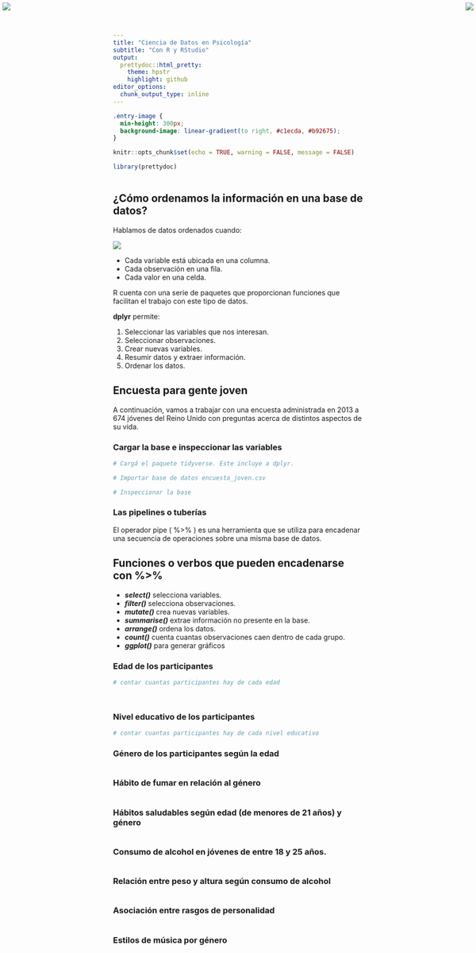 ---
title: "Ciencia de Datos en Psicología"
subtitle: "Con R y RStudio"
output:
  prettydoc::html_pretty:
    theme: hpstr
    highlight: github
editor_options: 
  chunk_output_type: inline
---


<img src="logo_LAE2.jpg" style="position:absolute;top:5px;right:5px;"/> 
<img src="logo_LEC.png" style="position:absolute;top:5px;left:5px;"/>

```{css my-header-colors, echo = FALSE}

.entry-image {
  min-height: 300px;
  background-image: linear-gradient(to right, #c1ecda, #b92675);
}

```


```{r setup, include=FALSE}
knitr::opts_chunk$set(echo = TRUE, warning = FALSE, message = FALSE)

library(prettydoc)



```

## ¿Cómo ordenamos la información en una base de datos?

Hablamos de datos ordenados cuando:

![](datos_ordenados.svg)

-   Cada variable está ubicada en una columna.
-   Cada observación en una fila.
-   Cada valor en una celda.

R cuenta con una serie de paquetes que proporcionan funciones que facilitan el trabajo con este tipo de datos.

**dplyr** permite:

1.  Seleccionar las variables que nos interesan.
2.  Seleccionar observaciones.
3.  Crear nuevas variables.
4.  Resumir datos y extraer información.
5.  Ordenar los datos.

## Encuesta para gente joven

A continuación, vamos a trabajar con una encuesta administrada en 2013 a 674 jóvenes del Reino Unido con preguntas acerca de distintos aspectos de su vida.


### Cargar la base e inspeccionar las variables

```{r datos, message=FALSE}

# Cargá el paquete tidyverse. Este incluye a dplyr.

# Importar base de datos encuesta_joven.csv

# Inspeccionar la base


```

### Las pipelines o tuberías

El operador pipe ( %\>% ) es una herramienta que se utiliza para encadenar una secuencia de operaciones sobre una misma base de datos.

## Funciones o verbos que pueden encadenarse con %\>%

-   ***select()*** selecciona variables.
-   ***filter()*** selecciona observaciones.
-   ***mutate()*** crea nuevas variables.
-   ***summarise()*** extrae información no presente en la base.
-   ***arrange()*** ordena los datos.
-   ***count()*** cuenta cuantas observaciones caen dentro de cada grupo.
-   ***ggplot()*** para generar gráficos

### Edad de los participantes

```{r describir-edad}

# contar cuantas participantes hay de cada edad




```

### Nivel educativo de los participantes

```{r describir-educacion}

# contar cuantas participantes hay de cada nivel educativo


```


### Género de los participantes según la edad

```{r describir-sexo}




```

### Hábito de fumar en relación al género

```{r fumar}




```


### Hábitos saludables según edad (de menores de 21 años) y género

```{r habitos_saludables}




```

### Consumo de alcohol en jóvenes de entre 18 y 25 años.

```{r alcohol}



```


### Relación entre peso y altura según consumo de alcohol

```{r personalidad}



```


### Asociación entre rasgos de personalidad

```{r personalidad2}

```




### Estilos de música por género

```{r musica}



```

